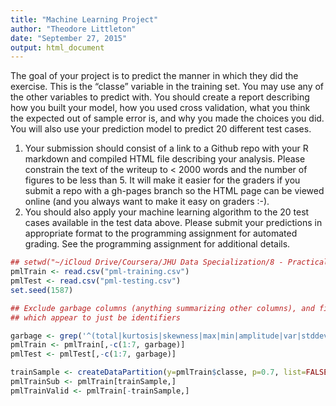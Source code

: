 ```yaml
---
title: "Machine Learning Project"
author: "Theodore Littleton"
date: "September 27, 2015"
output: html_document
---
```


The goal of your project is to predict the manner in which they did the exercise. This is the "classe" variable in the training set. You may use any of the other variables to predict with. You should create a report describing how you built your model, how you used cross validation, what you think the expected out of sample error is, and why you made the choices you did. You will also use your prediction model to predict 20 different test cases. 

1. Your submission should consist of a link to a Github repo with your R markdown and compiled HTML file describing your analysis. Please constrain the text of the writeup to < 2000 words and the number of figures to be less than 5. It will make it easier for the graders if you submit a repo with a gh-pages branch so the HTML page can be viewed online (and you always want to make it easy on graders :-).
2. You should also apply your machine learning algorithm to the 20 test cases available in the test data above. Please submit your predictions in appropriate format to the programming assignment for automated grading. See the programming assignment for additional details. 

```r
## setwd("~/iCloud Drive/Coursera/JHU Data Specialization/8 - Practical Machine Learning/Project/Machine-Learning-Project")
pmlTrain <- read.csv("pml-training.csv")
pmlTest <- read.csv("pml-testing.csv")
set.seed(1587)
```

```r
## Exclude garbage columns (anything summarizing other columns), and first seven,
## which appear to just be identifiers

garbage <- grep('^(total|kurtosis|skewness|max|min|amplitude|var|stddev|avg)', names(pmlTrain))
pmlTrain <- pmlTrain[,-c(1:7, garbage)]
pmlTest <- pmlTest[,-c(1:7, garbage)]
```

```r
trainSample <- createDataPartition(y=pmlTrain$classe, p=0.7, list=FALSE)
pmlTrainSub <- pmlTrain[trainSample,]
pmlTrainValid <- pmlTrain[-trainSample,]

```